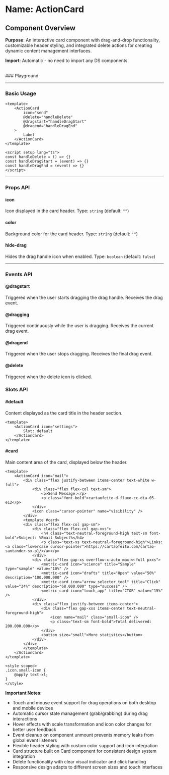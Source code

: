 
<Meta of={ActionCard} />

# Name: ActionCard
## Component Overview

**Purpose**: An interactive card component with drag-and-drop functionality, customizable header styling, and integrated delete actions for creating dynamic content management interfaces.

**Import**: Automatic - no need to import any DS components

<br />
### Playground

<Canvas of={ActionCard.Primary} />
<Controls />

---

### Basic Usage

```vue
<template>
    <ActionCard 
        icon="send"
        @delete="handleDelete"
        @dragstart="handleDragStart"
        @dragend="handleDragEnd"
    >
        Label
    </ActionCard>
</template>

<script setup lang="ts">
const handleDelete = () => {}
const handleDragStart = (event) => {}
const handleDragEnd = (event) => {}
</script>
```

<Canvas sourceState="none" of={ActionCard.Primary} />

---

### Props API

#### icon
Icon displayed in the card header. Type: `string` (default: `""`)

#### color
Background color for the card header. Type: `string` (default: `""`)

#### hide-drag
Hides the drag handle icon when enabled. Type: `boolean` (default: `false`)

<Canvas sourceState="none" of={ActionCard.HideDrag} />

---

### Events API

#### @dragstart
Triggered when the user starts dragging the drag handle. Receives the drag event.

#### @dragging
Triggered continuously while the user is dragging. Receives the current drag event.

#### @dragend
Triggered when the user stops dragging. Receives the final drag event.

#### @delete
Triggered when the delete icon is clicked.

### Slots API

#### #default
Content displayed as the card title in the header section.

```vue
<template>
    <ActionCard icon="settings">
        Slot: default
    </ActionCard>
</template>
```

#### #card
Main content area of the card, displayed below the header.

```vue
<template>
    <ActionCard icon="mail">
        <div class="flex justify-between items-center text-white w-full">
            <div class="flex flex-col text-sm">
                <p>Send Message:</p>
                <p class="font-bold">cartaofeito-d-fluxo-cc-dia-05-e12</p>
            </div>
            <icon class="cursor-pointer" name="visibility" />
        </div>
        <template #card>
        <div class="flex flex-col gap-sm">
            <div class="flex flex-col gap-xxs">
                <h4 class="text-neutral-foreground-high text-sm font-bold">Subject: %Email Subject%</h4>
                <p class="text-xs text-neutral-foreground-high">Links: <a class="lowercase cursor-pointer">https://cartaofeito.com/cartao-santander-sx-p1/</a></p>
            </div>
            <div class="flex gap-xs overflow-x-auto max-w-full pxxs">
                <metric-card icon="science" title="Sample" type="sample" value="10%" />
                <metric-card icon="drafts" title="Open" value="50%" description="100.000.000" />
                <metric-card icon="arrow_selector_tool" title="Click" value="34%" description="68.000.000" type="success" />
                <metric-card icon="touch_app" title="CTOR" value="15%" />
            </div>
            <div class="flex justify-between items-center">
                <div class="flex gap-xxs items-center text-neutral-foreground-high">
                    <icon name="mail" class="small-icon" />
                    <p class="text-sm font-bold">Total delivered: 200.000.000</p>
                </div>
                <button size="small">More statistics</button>
            </div>
        </div>
        </template>
    </ActionCard>
</template>

<style scoped>
.icon.small-icon {
    @apply text-xl;
}
</style>
```

<Canvas sourceState="none" of={ActionCard.Card} />

**Important Notes:**
- Touch and mouse event support for drag operations on both desktop and mobile devices
- Automatic cursor state management (grab/grabbing) during drag interactions
- Hover effects with scale transformation and icon color changes for better user feedback
- Event cleanup on component unmount prevents memory leaks from global event listeners
- Flexible header styling with custom color support and icon integration
- Card structure built on Card component for consistent design system integration
- Delete functionality with clear visual indicator and click handling
- Responsive design adapts to different screen sizes and touch interfaces